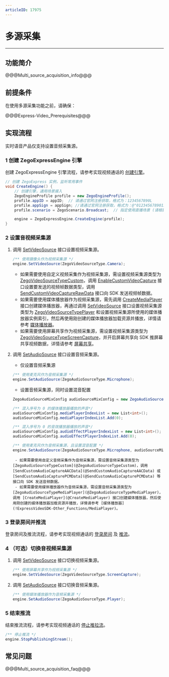 ```yaml
---
articleID: 17975
---
```

# 多源采集

- - -
## 功能简介

@@@Multi_source_acquisition_info@@@


## 前提条件

在使用多源采集功能之前，请确保：

@@@Express-Video_Prerequisites@@@

## 实现流程

<div class="mk-warning">


实时语音产品仅支持设置音频采集源。
</div>

### 1 创建 ZegoExpressEngine 引擎

创建 ZegoExpressEngine 引擎流程，请参考实现视频通话的 [创建引擎](!Integration/Solution_Implementation#CreateEngine)。

```C#
// 创建 ZegoExpress 实例，监听常用事件
void CreateEngine() {
    // 创建引擎，通用场景接入
    ZegoEngineProfile profile = new ZegoEngineProfile();
    profile.appID = appID;  // 请通过官网注册获取，格式为：1234567890L
    profile.appSign = appSign; //请通过官网注册获取，格式为：@"0123456789012345678901234567890123456789012345678901234567890123"（共64个字符）
    profile.scenario = ZegoScenario.Broadcast;  // 指定使用直播场景 (请根据实际情况填写适合你业务的场景)

    engine = ZegoExpressEngine.CreateEngine(profile);
}
```

### 2 设置音视频采集源

1. 调用 [SetVideoSource](@SetVideoSource) 接口设置视频采集源。

    ```C#
    /** 使用摄像头作为视频采集源 */
    engine.SetVideoSource(ZegoVideoSourceType.Camera);
    ```

    <div class = 'mk-hint'>

    - 如果需要使用自定义视频采集作为视频采集源，需设置视频采集源类型为 [ZegoVideoSourceTypeCustom](@ZegoVideoSourceTypeCustom)，调用 [EnableCustomVideoCapture](@EnableCustomVideoCapture) 接口设置要发送的视频帧数据类型，调用 [SendCustomVideoCaptureRawData](@SendCustomVideoCaptureRawData) 接口向 SDK 发送视频帧数据。
    - 如果需要使用媒体播放器作为视频采集源，需先调用 [CreateMediaPlayer](@CreateMediaPlayer) 接口创建媒体播放器，再通过调用 [SetVideoSource](@SetVideoSource) 接口设置视频采集源类型为 [ZegoVideoSourceTypePlayer](@ZegoVideoSourceTypePlayer) 和设置视频采集源所使用的媒体播放器实例索引，然后再使用刚创建的媒体播放器加载资源并播放，详情请参考 [媒体播放器](!ExpressVideoSDK-Other_Functions/MediaPlayer)。
    - 如果需要使用屏幕共享作为视频采集源，需设置视频采集源类型为 [ZegoVideoSourceTypeScreenCapture](@ZegoVideoSourceTypeScreenCapture)，并开启屏幕共享向 SDK 推屏幕共享视频数据，详情请参考 [屏幕共享](!ExpressVideoSDK-Other_Functions/Share_Screen)。
    </div>

2. 调用 [SetAudioSource](@SetAudioSource) 接口设置音频采集源。

    - 仅设置音频采集源
  
    ```C#
    /** 使用麦克风作为音频采集源 */
    engine.SetAudioSource(ZegoAudioSourceType.Microphone);
    ```

    - 设置音频采集源，同时设置混音配置

    ```C#
    ZegoAudioSourceMixConfig audioSourceMixConfig = new ZegoAudioSourceMixConfig();

    /** 混入序号为 0 的媒体播放器播放的声音*/
    audioSourceMixConfig.mediaPlayerIndexList = new List<int>();
    audioSourceMixConfig.mediaPlayerIndexList.Add(0);

    /** 混入序号为 0 的音效播放器播放的声音*/
    audioSourceMixConfig.audioEffectPlayerIndexList = new List<int>();
    audioSourceMixConfig.audioEffectPlayerIndexList.Add(0);

    /** 使用麦克风作为音频采集源，且设置混音配置 */
    engine.SetAudioSource(ZegoAudioSourceType.Microphone, audioSourceMixConfig);
    ```

    <div class = 'mk-hint'>

        - 如果需要使用自定义音频采集作为音频采集源，需设置音频采集源类型为 [ZegoAudioSourceTypeCustom](@ZegoAudioSourceTypeCustom)，调用 [SendCustomAudioCaptureAACData](@SendCustomAudioCaptureAACData) 或 [SendCustomAudioCapturePCMData](@SendCustomAudioCapturePCMData) 等接口向 SDK 发送音频数据。
        - 如果需要使用媒体播放器作为音频采集源，需设置音频采集源类型为 [ZegoAudioSourceTypeMediaPlayer](@ZegoAudioSourceTypeMediaPlayer)，调用 [CreateMediaPlayer](@CreateMediaPlayer) 接口创建媒体播放器，然后使用刚创建的媒体播放器加载资源并播放，详情请参考 [媒体播放器](!ExpressVideoSDK-Other_Functions/MediaPlayer)。
    </div>

### 3 登录房间并推流

登录房间及推流流程，请参考实现视频通话的 [登录房间](!Integration/Solution_Implementation#createroom) 及 [推流](!Integration/Solution_Implementation#publishingStream)。

### 4 （可选）切换音视频采集源

1. 调用 [SetVideoSource](@SetVideoSource) 接口切换视频采集源。

    ```C#
    /** 使用屏幕共享作为视频采集源 */
    engine.SetVideoSource(ZegoVideoSourceType.ScreenCapture);
    ```

2. 调用 [SetAudioSource](@SetAudioSource) 接口切换音频采集源。

    ```C#
    /** 使用媒体播放器作为音频采集源 */
    engine.SetAudioSource(ZegoAudioSourceType.Player);
    ```

### 5 结束推流

结束推流流程，请参考实现视频通话的 [停止推拉流](!Integration/Solution_Implementation#StopPublishingStream)。

```C#
/** 停止推流 */
engine.StopPublishingStream();
```


##  常见问题

@@@Multi_source_acquisition_faq@@@
